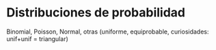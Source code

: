 # Distribuciones de probabilidad

Binomial, Poisson, Normal, otras (uniforme, equiprobable, curiosidades: unif+unif = triangular)
